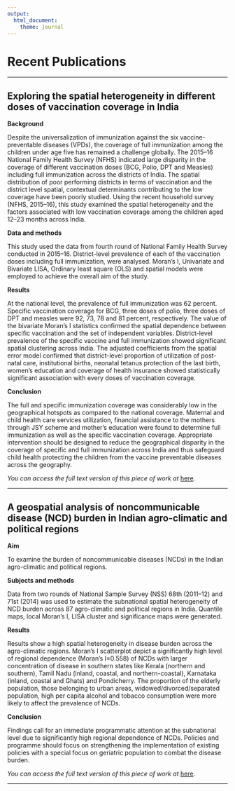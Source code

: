 ```yaml
---
output:
  html_document:
    theme: journal
---
```


# Recent Publications

---

## Exploring the spatial heterogeneity in different doses of vaccination coverage in India

**Background**

Despite the universalization of immunization against the six vaccine-preventable diseases (VPDs), the coverage of full immunization among the children under age five has remained a challenge globally. The 2015–16 National Family Health Survey (NFHS) indicated large disparity in the coverage of different vaccination doses (BCG, Polio, DPT and Measles) including full immunization across the districts of India. The spatial distribution of poor performing districts in terms of vaccination and the district level spatial, contextual determinants contributing to the low coverage have been poorly studied. Using the recent household survey (NFHS, 2015–16), this study examined the spatial heterogeneity and the factors associated with low vaccination coverage among the children aged 12–23 months across India.

**Data and methods**

This study used the data from fourth round of National Family Health Survey conducted in 2015–16. District-level prevalence of each of the vaccination doses including full immunization, were analysed. Moran’s I, Univariate and Bivariate LISA, Ordinary least square (OLS) and spatial models were employed to achieve the overall aim of the study.

**Results**

At the national level, the prevalence of full immunization was 62 percent. Specific vaccination coverage for BCG, three doses of polio, three doses of DPT and measles were 92, 73, 78 and 81 percent, respectively. The value of the bivariate Moran’s I statistics confirmed the spatial dependence between specific vaccination and the set of independent variables. District-level prevalence of the specific vaccine and full immunization showed significant spatial clustering across India. The adjusted coefficients from the spatial error model confirmed that district-level proportion of utilization of post-natal care, institutional births, neonatal tetanus protection of the last birth, women’s education and coverage of health insurance showed statistically significant association with every doses of vaccination coverage.

**Conclusion**

The full and specific immunization coverage was considerably low in the geographical hotspots as compared to the national coverage. Maternal and child health care services utilization, financial assistance to the mothers through JSY scheme and mother’s education were found to determine full immunization as well as the specific vaccination coverage. Appropriate intervention should be designed to reduce the geographical disparity in the coverage of specific and full immunization across India and thus safeguard child health protecting the children from the vaccine preventable diseases across the geography.

*You can access the full text version of this piece of work at* [here](https://journals.plos.org/plosone/article?id=10.1371/journal.pone.0207209).

---

## A geospatial analysis of noncommunicable disease (NCD) burden in Indian agro-climatic and political regions

**Aim**

To examine the burden of noncommunicable diseases (NCDs) in the Indian agro-climatic and political regions.

**Subjects and methods**

Data from two rounds of National Sample Survey (NSS) 68th (2011–12) and 71st (2014) was used to estimate the subnational spatial heterogeneity of NCD burden across 87 agro-climatic and political regions in India. Quantile maps, local Moran’s I, LISA cluster and significance maps were generated.

**Results**

Results show a high spatial heterogeneity in disease burden across the agro-climatic regions. Moran’s I scatterplot depict a significantly high level of regional dependence (Moran’s I=0.558) of NCDs with larger concentration of disease in southern states like Kerala (northern and southern), Tamil Nadu (inland, coastal, and northern-coastal), Karnataka (inland, coastal and Ghats) and Pondicherry. The proportion of the elderly population, those belonging to urban areas, widowed/divorced/separated population, high  per capita alcohol and tobacco consumption were more likely to affect the prevalence of NCDs.

**Conclusion**

Findings call for an immediate programmatic attention at the subnational level due to significantly high regional dependence of NCDs. Policies and programme should focus on strengthening the implementation of existing  policies with a special focus on geriatric population to combat the disease burden.

*You can access the full text version of this piece of work at* [here](https://link.springer.com/article/10.1007/s10389-017-0876-2).

---

